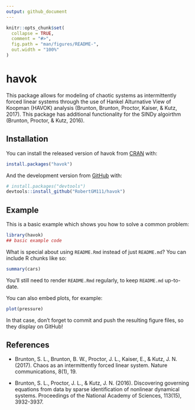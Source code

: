 ```yaml
---
output: github_document
---
```


<!-- README.md is generated from README.Rmd. Please edit that file -->

```r
knitr::opts_chunk$set(
  collapse = TRUE,
  comment = "#>",
  fig.path = "man/figures/README-",
  out.width = "100%"
)
```

# havok

<!-- badges: start -->
<!-- badges: end -->

This package allows for modeling of chaotic systems as intermittently forced linear systems through the use of Hankel Alturnative View of Koopman (HAVOK) analysis (Brunton, Brunton, Proctor, Kaiser, & Kutz, 2017). This package has additional functionality for the SINDy algoirthm (Brunton, Proctor, & Kutz, 2016). 

## Installation

You can install the released version of havok from [CRAN](https://CRAN.R-project.org) with:

``` r
install.packages("havok")
```

And the development version from [GitHub](https://github.com/) with:

``` r
# install.packages("devtools")
devtools::install_github("RobertGM111/havok")
```
## Example

This is a basic example which shows you how to solve a common problem:

```r
library(havok)
## basic example code
```

What is special about using `README.Rmd` instead of just `README.md`? You can include R chunks like so:

```r
summary(cars)
```

You'll still need to render `README.Rmd` regularly, to keep `README.md` up-to-date.

You can also embed plots, for example:

```r
plot(pressure)
```

In that case, don't forget to commit and push the resulting figure files, so they display on GitHub!

## References

* Brunton, S. L., Brunton, B. W., Proctor, J. L., Kaiser, E., & Kutz, J. N. (2017). Chaos as an intermittently forced linear system. Nature communications, 8(1), 19.

* Brunton, S. L., Proctor, J. L., & Kutz, J. N. (2016). Discovering governing equations from data by sparse identification of nonlinear dynamical systems. Proceedings of the National Academy of Sciences, 113(15), 3932-3937.
